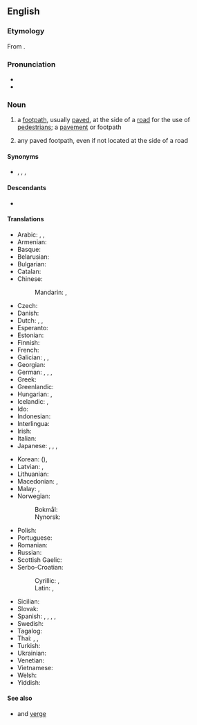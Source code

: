 ==English==
{{wikipedia}}

===Etymology===
From {{compound|en|side|walk}}.

===Pronunciation===
* {{IPA|en|/ˈsaɪdwɔːk/}}
* {{audio|en|en-us-sidewalk.ogg|Audio (US)}}

===Noun===
{{en-noun}}

# {{lb|en|US}} a [[footpath]], usually [[pave]]d, at the side of a [[road]] for the use of [[pedestrian]]s; a [[pavement]] {{qualifier|UK}} or footpath {{qualifier|Australia, New Zealand}}
# {{lb|en|US|by extension}} any paved footpath, even if not located at the side of a road

====Synonyms====
* {{sense|paved footpath}} {{l|en|footpath}}, {{l|en|footway}}, {{l|en|platform}}, {{l|en|pavement}}

====Descendants====
* {{desc|ceb|saydwok|bor=1}}

====Translations====
{{trans-top|paved footpath}}
* Arabic: {{t|ar|رَصِيف|m}}, {{t|ar|طَوَار|m}}, {{t|ar|طُوَار|m}}
* Armenian: {{t+|hy|մայթ}}
* Basque: {{t|eu|espaloi}}
* Belarusian: {{t|be|тратуа́р|m}}
* Bulgarian: {{t|bg|тротоа́р|m}}
* Catalan: {{t+|ca|vorera|f}}
* Chinese:
*: Mandarin: {{t+|cmn|人行道|tr=rénxíngdào}}, {{t+|cmn|步道|tr=bùdào}}
* Czech: {{t+|cs|chodník|m}}
* Danish: {{t+|da|fortov|n}}
* Dutch: {{t+|nl|stoep|f|m}}, {{t+|nl|trottoir|n}}, {{t+|nl|voetpad|n}}
* Esperanto: {{t|eo|trotuaro}}
* Estonian: {{t|et|sillutis}}
* Finnish: {{t+|fi|jalkakäytävä}}
* French: {{t+|fr|trottoir|m}}
* Galician: {{t+|gl|beirarrúa|f}}, {{t|gl|paseo|m}}, {{t|gl|calzada|f}}
* Georgian: {{t|ka|ტროტუარი}}
* German: {{t+|de|Bürgersteig|m}}, {{t+|de|Gehweg|m}}, {{t+|de|Gehsteig|m}}, {{t+|de|Trottoir|n}} {{qualifier|Switzerland, SW Germany}}
* Greek: {{t+|el|πεζοδρόμιο|n}}
* Greenlandic: {{t|kl|aqqutissiaq}}
* Hungarian: {{t+|hu|járda}}, {{t+|hu|gyalogjáró}}
* Icelandic: {{t|is|gangstétt|f}}, {{t|is|fortóv|n}}
* Ido: {{t+|io|trotuaro}}
* Indonesian: {{t+|id|trotoar}}
* Interlingua: {{t|ia|trottoir}}
* Irish: {{t|ga|cosán|m}}
* Italian: {{t+|it|marciapiede|m}}
* Japanese: {{t+|ja|歩道|tr=ほどう, hodō}}, {{t+|ja|舗道|tr=ほどう, hodō}}, {{t|ja|舗装|tr=ほそう, hosō}}, {{t+|ja|人道|tr=じんどう, jindō}}
{{trans-mid}}
* Korean: {{t+|ko|보도}} ({{t+|ko|步道}}), {{t+|ko|인도}}
* Latvian: {{t|lv|trotuārs|m}}, {{t|lv|ietve|f}}
* Lithuanian: {{t+|lt|danga|f}}
* Macedonian: {{t|mk|тротоа́р|m}}, {{t|mk|допат|m}}
* Malay: {{t|ms|laluan jalan kaki}}, {{t|ms|trotoar}}
* Norwegian:
*: Bokmål: {{t|nb|fortau|n}}
*: Nynorsk: {{t|nn|fortau|n}}
* Polish: {{t+|pl|chodnik|m}}
* Portuguese: {{t+|pt|calçada|f}}
* Romanian: {{t+|ro|trotuar|n}}
* Russian: {{t+|ru|тротуа́р|m}}
* Scottish Gaelic: {{t|gd|cabhsair|m}}
* Serbo-Croatian:
*: Cyrillic: {{t|sh|тротоар|m}}, {{t|sh|плочник|m}}
*: Latin: {{t+|sh|trotoar|m}}, {{t+|sh|pločnik|m}}
* Sicilian: {{t|scn|banchina|f}}
* Slovak: {{t|sk|chodník|m}}
* Spanish: {{t+|es|acera|f}}, {{t+|es|andén|m}} {{qualifier|Colombia}}, {{t+|es|banqueta|f}} {{qualifier|Guatemala|Mexico}}, {{t+|es|escarpa|f}} {{qualifier|Southeastern Mexico}}, {{t+|es|vereda|f}} {{qualifier|Argentina|Chile|Paraguay|Uruguay}}
* Swedish: {{t+|sv|trottoar}}
* Tagalog: {{t+|tl|bangketa}}
* Thai: {{t+|th|ทางเท้า|tr=taang-táao}}, {{t+|th|บาทวิถี|tr=bàat-wí-tǐi}}, {{t|th|ฟุตบาท|tr=fút-bàat}}
* Turkish: {{t+|tr|kaldırım}}
* Ukrainian: {{t|uk|тротуа́р|m}}
* Venetian: {{t+|vec|marciapìe|m}}
* Vietnamese: {{t+|vi|vỉa hè}}
* Welsh: {{t+|cy|palmant|m}}
* Yiddish: {{t|yi|טראָטואַר|m}}
{{trans-bottom}}

====See also====
* {{l|en|roadway}} and [[verge]]